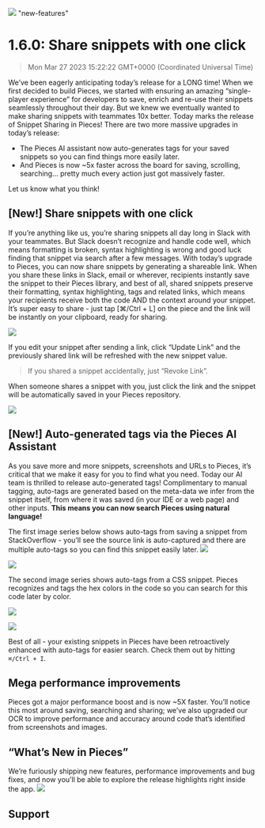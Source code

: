 ![](https://uploads-ssl.webflow.com/6143afec68f555387049efb3/630d813ca6f97d564bd1b167_ezgif_com-gif-maker50_cc386ead96cefd8e6537f68d6c7ef2c6_2000.png)
"new-features"
# 1.6.0: Share snippets with one click
> Mon Mar 27 2023 15:22:22 GMT+0000 (Coordinated Universal Time)

We’ve been eagerly anticipating today’s release for a LONG time! When we first decided to build Pieces, we started with ensuring an amazing “single-player experience” for developers to save, enrich and re-use their snippets seamlessly throughout their day. But we knew we eventually wanted to make sharing snippets with teammates 10x better. Today marks the release of Snippet Sharing in Pieces!
There are two more massive upgrades in today’s release:
- The Pieces AI assistant now auto-generates tags for your saved snippets so you can find things more easily later.
- And Pieces is now ~5x faster across the board for saving, scrolling, searching… pretty much every action just got massively faster.

Let us know what you think!

## [New!] Share snippets with one click
If you’re anything like us, you’re sharing snippets all day long in Slack with your teammates. But Slack doesn’t recognize and handle code well, which means formatting is broken, syntax highlighting is wrong and good luck finding that snippet via search after a few messages.
With today’s upgrade to Pieces, you can now share snippets by generating a shareable link. When you share these links in Slack, email or wherever, recipients instantly save the snippet to their Pieces library, and best of all, shared snippets preserve their formatting, syntax highlighting, tags and related links, which means your recipients receive both the code AND the context around your snippet.
It’s super easy to share - just tap [⌘/Ctrl + L] on the piece and the link will be instantly on your clipboard, ready for sharing.

![](https://uploads-ssl.webflow.com/6143afec68f555387049efb3/630d813da6f97d83d1d1b1e4_ezgif_com-gif-maker43_0b71d82cca695949be430597d30528ac_800.png)

If you edit your snippet after sending a link, click “Update Link” and the previously shared link will be refreshed with the new snippet value.
> If you shared a snippet accidentally, just “Revoke Link”.

When someone shares a snippet with you, just click the link and the snippet will be automatically saved in your Pieces repository.

![](https://uploads-ssl.webflow.com/6143afec68f555387049efb3/630d813da6f97d54b5d1b1fb_ezgif_com-gif-maker44_8bec658a891de44e686bae463ea6c7bd_800.png)
## [New!] Auto-generated tags via the Pieces AI Assistant
As you save more and more snippets, screenshots and URLs to Pieces, it’s critical that we make it easy for you to find what you need.
Today our AI team is thrilled to release auto-generated tags! Complimentary to manual tagging, auto-tags are generated based on the meta-data we infer from the snippet itself, from where it was saved (in your IDE or a web page) and other inputs.
<strong>This means you can now search Pieces using natural language!</strong>

The first image series below shows auto-tags from saving a snippet from StackOverflow - you’ll see the source link is auto-captured and there are multiple auto-tags so you can find this snippet easily later.
![](https://uploads-ssl.webflow.com/6143afec68f555387049efb3/630d813da6f97d9031d1b1fa_ezgif_com-gif-maker45_671ddae8ee8d875abaeb8a5fe9fc2c65_800.png)

![](https://uploads-ssl.webflow.com/6143afec68f555387049efb3/630d813ea6f97df780d1b3cc_ezgif_com-gif-maker46_3222e20e55dec95a3cafde4f2633a939_800.png)

The second image series shows auto-tags from a CSS snippet. Pieces recognizes and tags the hex colors in the code so you can search for this code later by color.

![](https://uploads-ssl.webflow.com/6143afec68f555387049efb3/630d813fa6f97d2b20d1b4a4_ezgif_com-gif-maker47_7220b37fc5b1f7723353ec58b82648ef_800.png)

![](https://uploads-ssl.webflow.com/6143afec68f555387049efb3/630d813da6f97d7db0d1b1e3_ezgif_com-gif-maker48_485bba266a3d6a98a8a83cd763b6b4ee_800.png)

Best of all - your existing snippets in Pieces have been retroactively enhanced with auto-tags for easier search. Check them out by hitting ```⌘/Ctrl + I```.

## Mega performance improvements
Pieces got a major performance boost and is now ~5X faster. You’ll notice this most around saving, searching and sharing; we’ve also upgraded our OCR to improve performance and accuracy around code that’s identified from screenshots and images.

## “What’s New in Pieces”
We’re furiously shipping new features, performance improvements and bug fixes, and now you’ll be able to explore the release highlights right inside the app.
![](https://uploads-ssl.webflow.com/6143afec68f555387049efb3/630d813da6f97d0812d1b1fc_ezgif_com-gif-maker49_d165833b775499716436ed9869b295e1_800.png)

## Support
